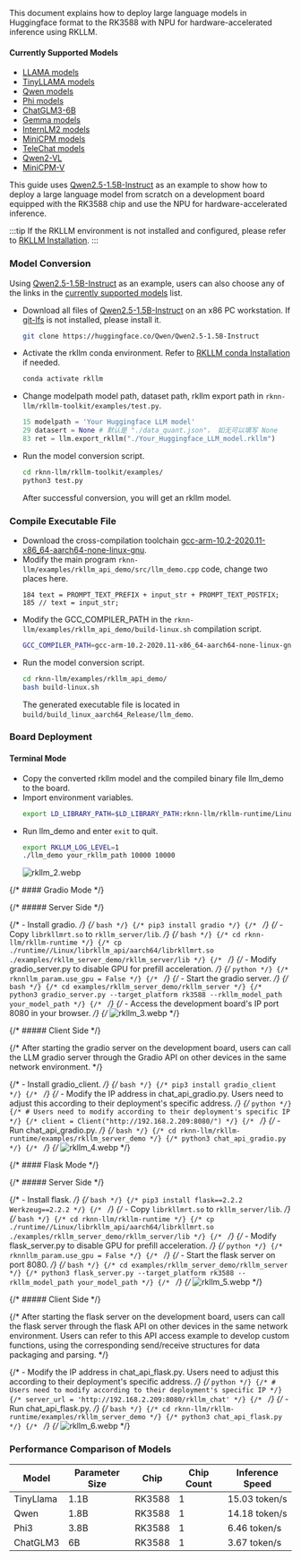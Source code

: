 This document explains how to deploy large language models in Huggingface format to the RK3588 with NPU for hardware-accelerated inference using RKLLM.

#### Currently Supported Models

- [LLAMA models](https://huggingface.co/meta-llama)
- [TinyLLAMA models](https://huggingface.co/TinyLlama)
- [Qwen models](https://huggingface.co/models?search=Qwen/Qwen)
- [Phi models](https://huggingface.co/models?search=microsoft/phi)
- [ChatGLM3-6B](https://huggingface.co/THUDM/chatglm3-6b/tree/103caa40027ebfd8450289ca2f278eac4ff26405)
- [Gemma models](https://huggingface.co/collections/google/gemma-2-release-667d6600fd5220e7b967f315)
- [InternLM2 models](https://huggingface.co/collections/internlm/internlm2-65b0ce04970888799707893c)
- [MiniCPM models](https://huggingface.co/collections/openbmb/minicpm-65d48bf958302b9fd25b698f)
- [TeleChat models](https://huggingface.co/Tele-AI)
- [Qwen2-VL](https://huggingface.co/Qwen/Qwen2-VL-2B-Instruct)
- [MiniCPM-V](https://huggingface.co/openbmb/MiniCPM-V-2_6)

This guide uses [Qwen2.5-1.5B-Instruct](https://huggingface.co/Qwen/Qwen2.5-1.5B-Instruct) as an example to show how to deploy a large language model from scratch on a development board equipped with the RK3588 chip and use the NPU for hardware-accelerated inference.

:::tip
If the RKLLM environment is not installed and configured, please refer to [RKLLM Installation](rkllm_install).
:::

### Model Conversion

Using [Qwen2.5-1.5B-Instruct](https://huggingface.co/Qwen/Qwen2.5-1.5B-Instruct) as an example, users can also choose any of the links in the [currently supported models](#currently-supported-models) list.

- Download all files of [Qwen2.5-1.5B-Instruct](https://huggingface.co/Qwen/Qwen2.5-1.5B-Instruct) on an x86 PC workstation. If [git-lfs](https://git-lfs.com/) is not installed, please install it.
  ```bash
  git clone https://huggingface.co/Qwen/Qwen2.5-1.5B-Instruct
  ```
- Activate the rkllm conda environment. Refer to [RKLLM conda Installation](rkllm_install#x86-pc-workstation) if needed.
  ```bash
  conda activate rkllm
  ```
- Change modelpath model path, dataset path, rkllm export path in `rknn-llm/rkllm-toolkit/examples/test.py`.
  ```python
  15 modelpath = 'Your Huggingface LLM model'
  29 datasert = None # 默认是 "./data_quant.json"， 如无可以填写 None
  83 ret = llm.export_rkllm("./Your_Huggingface_LLM_model.rkllm")
  ```
- Run the model conversion script.
  ```bash
  cd rknn-llm/rkllm-toolkit/examples/
  python3 test.py
  ```
  After successful conversion, you will get an rkllm model.

### Compile Executable File

- Download the cross-compilation toolchain [gcc-arm-10.2-2020.11-x86_64-aarch64-none-linux-gnu](https://developer.arm.com/downloads/-/gnu-a/10-2-2020-11).
- Modify the main program `rknn-llm/examples/rkllm_api_demo/src/llm_demo.cpp` code, change two places here.
  ```vim
  184 text = PROMPT_TEXT_PREFIX + input_str + PROMPT_TEXT_POSTFIX;
  185 // text = input_str;
  ```
- Modify the GCC_COMPILER_PATH in the `rknn-llm/examples/rkllm_api_demo/build-linux.sh` compilation script.
  ```bash
  GCC_COMPILER_PATH=gcc-arm-10.2-2020.11-x86_64-aarch64-none-linux-gnu/bin/aarch64-none-linux-gnu
  ```
- Run the model conversion script.
  ```bash
  cd rknn-llm/examples/rkllm_api_demo/
  bash build-linux.sh
  ```
  The generated executable file is located in `build/build_linux_aarch64_Release/llm_demo`.

### Board Deployment

#### Terminal Mode

- Copy the converted rkllm model and the compiled binary file llm_demo to the board.
- Import environment variables.
  ```bash
  export LD_LIBRARY_PATH=$LD_LIBRARY_PATH:rknn-llm/rkllm-runtime/Linux/librkllm_api/aarch64
  ```
- Run llm_demo and enter `exit` to quit.
  ```bash
  export RKLLM_LOG_LEVEL=1
  ./llm_demo your_rkllm_path 10000 10000
  ```
  ![rkllm_2.webp](/img/general-tutorial/rknn/rkllm_2.webp)

{/* #### Gradio Mode */}

{/* ##### Server Side */}

{/* - Install gradio. */}
{/* ```bash */}
{/* pip3 install gradio */}
{/* ``` */}
{/* - Copy `librkllmrt.so` to `rkllm_server/lib`. */}
{/* ```bash */}
{/* cd rknn-llm/rkllm-runtime */}
{/* cp ./runtime//Linux/librkllm_api/aarch64/librkllmrt.so  ./examples/rkllm_server_demo/rkllm_server/lib */}
{/* ``` */}
{/* - Modify gradio_server.py to disable GPU for prefill acceleration. */}
{/* ```python */}
{/* rknnllm_param.use_gpu = False */}
{/* ``` */}
{/* - Start the gradio server. */}
{/* ```bash */}
{/* cd examples/rkllm_server_demo/rkllm_server */}
{/* python3 gradio_server.py --target_platform rk3588 --rkllm_model_path your_model_path */}
{/* ``` */}
{/* - Access the development board's IP port 8080 in your browser. */}
{/* ![rkllm_3.webp](/img/general-tutorial/rknn/rkllm_3.webp) */}

{/* ##### Client Side */}

{/* After starting the gradio server on the development board, users can call the LLM gradio server through the Gradio API on other devices in the same network environment. */}

{/* - Install gradio_client. */}
{/* ```bash */}
{/* pip3 install gradio_client */}
{/* ``` */}
{/* - Modify the IP address in chat_api_gradio.py. Users need to adjust this according to their deployment's specific address. */}
{/* ```python */}
{/* # Users need to modify according to their deployment's specific IP */}
{/* client = Client("http://192.168.2.209:8080/") */}
{/* ``` */}
{/* - Run chat_api_gradio.py. */}
{/* ```bash */}
{/* cd rknn-llm/rkllm-runtime/examples/rkllm_server_demo */}
{/* python3 chat_api_gradio.py */}
{/* ``` */}
{/* ![rkllm_4.webp](/img/general-tutorial/rknn/rkllm_4.webp) */}

{/* #### Flask Mode */}

{/* ##### Server Side */}

{/* - Install flask. */}
{/* ```bash */}
{/* pip3 install flask==2.2.2 Werkzeug==2.2.2 */}
{/* ``` */}
{/* - Copy `librkllmrt.so` to `rkllm_server/lib`. */}
{/* ```bash */}
{/* cd rknn-llm/rkllm-runtime */}
{/* cp ./runtime//Linux/librkllm_api/aarch64/librkllmrt.so  ./examples/rkllm_server_demo/rkllm_server/lib */}
{/* ``` */}
{/* - Modify flask_server.py to disable GPU for prefill acceleration. */}
{/* ```python */}
{/* rknnllm_param.use_gpu = False */}
{/* ``` */}
{/* - Start the flask server on port 8080. */}
{/* ```bash */}
{/* cd examples/rkllm_server_demo/rkllm_server */}
{/* python3 flask_server.py --target_platform rk3588 --rkllm_model_path your_model_path */}
{/* ``` */}
{/* ![rkllm_5.webp](/img/general-tutorial/rknn/rkllm_5.webp) */}

{/* ##### Client Side */}

{/* After starting the flask server on the development board, users can call the flask server through the flask API on other devices in the same network environment. Users can refer to this API access example to develop custom functions, using the corresponding send/receive structures for data packaging and parsing. */}

{/* - Modify the IP address in chat_api_flask.py. Users need to adjust this according to their deployment's specific address. */}
{/* ```python */}
{/* # Users need to modify according to their deployment's specific IP */}
{/* server_url = 'http://192.168.2.209:8080/rkllm_chat' */}
{/* ``` */}
{/* - Run chat_api_flask.py. */}
{/* ```bash */}
{/* cd rknn-llm/rkllm-runtime/examples/rkllm_server_demo */}
{/* python3 chat_api_flask.py */}
{/* ``` */}
{/* ![rkllm_6.webp](/img/general-tutorial/rknn/rkllm_6.webp) */}

### Performance Comparison of Models

| Model     | Parameter Size | Chip   | Chip Count | Inference Speed |
| --------- | -------------- | ------ | ---------- | --------------- |
| TinyLlama | 1.1B           | RK3588 | 1          | 15.03 token/s   |
| Qwen      | 1.8B           | RK3588 | 1          | 14.18 token/s   |
| Phi3      | 3.8B           | RK3588 | 1          | 6.46 token/s    |
| ChatGLM3  | 6B             | RK3588 | 1          | 3.67 token/s    |

